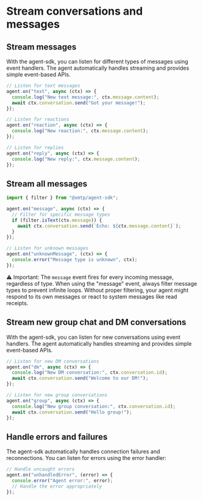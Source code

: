 # Stream conversations and messages


## Stream messages

With the agent-sdk, you can listen for different types of messages using event handlers. The agent automatically handles streaming and provides simple event-based APIs.

```js [Node]
// Listen for text messages
agent.on("text", async (ctx) => {
  console.log("New text message:", ctx.message.content);
  await ctx.conversation.send("Got your message!");
});

// Listen for reactions
agent.on("reaction", async (ctx) => {
  console.log("New reaction:", ctx.message.content);
});

// Listen for replies
agent.on("reply", async (ctx) => {
  console.log("New reply:", ctx.message.content);
});
```

## Stream all messages

```js [Node]
import { filter } from "@xmtp/agent-sdk";

agent.on("message", async (ctx) => {
  // Filter for specific message types
  if (filter.isText(ctx.message)) {
    await ctx.conversation.send(`Echo: ${ctx.message.content}`);
  }
});

// Listen for unknown messages
agent.on("unknownMessage", (ctx) => {
  console.error("Message type is unknown", ctx);
});
```

⚠️ Important: The `message` event fires for every incoming message, regardless of type. When using the "message" event, always filter message types to prevent infinite loops. Without proper filtering, your agent might respond to its own messages or react to system messages like read receipts.

## Stream new group chat and DM conversations

With the agent-sdk, you can listen for new conversations using event handlers. The agent automatically handles streaming and provides simple event-based APIs.

```js [Node]
// Listen for new DM conversations
agent.on("dm", async (ctx) => {
  console.log("New DM conversation:", ctx.conversation.id);
  await ctx.conversation.send("Welcome to our DM!");
});

// Listen for new group conversations
agent.on("group", async (ctx) => {
  console.log("New group conversation:", ctx.conversation.id);
  await ctx.conversation.send("Hello group!");
});
```


## Handle errors and failures

The agent-sdk automatically handles connection failures and reconnections. You can listen for errors using the error handler:

```js [Node]
// Handle uncaught errors
agent.on("unhandledError", (error) => {
  console.error("Agent error:", error);
  // Handle the error appropriately
});
```
